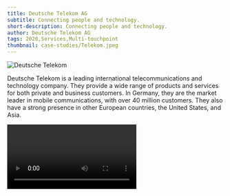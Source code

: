 ```yaml
---
title: Deutsche Telekom AG
subtitle: Connecting people and technology.
short-description: Connecting people and technology.
author: Deutsche Telekom AG
tags: 2020,Services,Multi-touchpoint
thumbnail: case-studies/Telekom.jpeg
---
```


![Deutsche Telekom](case-studies/Telekom.jpeg)

Deutsche Telekom is a leading international telecommunications and technology company. They provide a wide range of products and services for both private and business customers. In Germany, they are the market leader in mobile communications, with over 40 million customers. They also have a strong presence in other European countries, the United States, and Asia.

<Video url="/Telekom.mp4"/>

Deutsche Telekom has a long history of innovation and has been at the forefront of the telecommunications industry for many years. They were one of the first companies to offer mobile phone services, and they have continued to innovate in this area. They were also one of the first companies to offer Internet access, and they have continued to invest in this area.

Deutsche Telekom is a reliable and trusted partner for both private and business customers. They offer a wide range of products and services that are tailored to meet the needs of their customers. They are committed to providing the best possible service and to ensuring that their customers are always satisfied.
